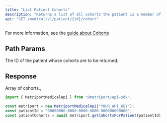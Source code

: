 ```yaml
---
title: "List Patient Cohorts"
description: "Returns a list of all cohorts the patient is a member of."
api: "GET /medical/v1/patient/{id}/cohort"
---
```


For more information, see the [guide about Cohorts](/medical-api/handling-data/cohorts)

## Path Params

<ParamField path="id" type="string" required>
  The ID of the patient whose cohorts are to be returned.
</ParamField>

## Response

<ResponseField name="cohorts" type="cohort[]" required>
  Array of cohorts.,
  <Expandable title="Cohort properties">
    <Snippet file="cohort-response.mdx" />
  </Expandable>
</ResponseField>

<ResponseExample>

```javascript Metriport SDK
import { MetriportMedicalApi } from "@metriport/api-sdk";

const metriport = new MetriportMedicalApi("YOUR_API_KEY");
const patientId = "00000000-0000-0000-0000-000000000000";
const patientCohorts = await metriport.getCohortsForPatient(patientId);
```

</ResponseExample>

<Snippet file="cohort-list-response-json.mdx" />
